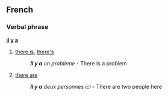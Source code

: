 ==French==
===Verbal phrase===
'''[[il]] [[y]] [[avoir|a]]'''

#[[there is]], [[there's]]
#:'''''Il y a''' un problème'' - There is a problem
#[[there are]]
#:'''''Il y a''' deux personnes ici'' - There are two people here